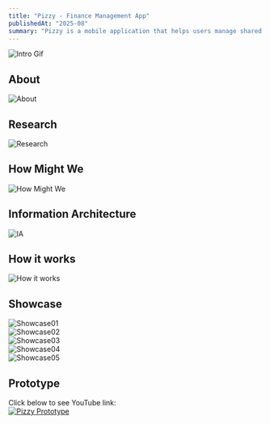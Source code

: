 ```yaml
---
title: "Pizzy - Finance Management App"
publishedAt: "2025-08"
summary: "Pizzy is a mobile application that helps users manage shared budgets with friends in a simple, engaging, and social way"
---
```


![Intro Gif](/pizzy.gif)

## About  
![About](https://res.cloudinary.com/dqtfjvkok/image/upload/v1758327371/04_isp8w7.png)

## Research  
![Research](https://res.cloudinary.com/dqtfjvkok/image/upload/v1758327371/03_zyelt0.png)

## How Might We  
![How Might We](https://res.cloudinary.com/dqtfjvkok/image/upload/v1758342172/02_snxsdc.png)

## Information Architecture  
![IA](https://res.cloudinary.com/dqtfjvkok/image/upload/v1758332011/01_coe1qv.png)

## How it works  
![How it works](https://res.cloudinary.com/dqtfjvkok/image/upload/v1758339821/Frame_427318364_qvmrbo.png)

## Showcase  
![Showcase01](https://res.cloudinary.com/dqtfjvkok/image/upload/v1758327371/05_bljo9e.png)  
![Showcase02](https://res.cloudinary.com/dqtfjvkok/image/upload/v1758340281/shocase10_op5skr.png)  
![Showcase03](https://res.cloudinary.com/dqtfjvkok/image/upload/v1758340777/shocase07_upri7m.png)  
![Showcase04](https://res.cloudinary.com/dqtfjvkok/image/upload/v1758340778/shocase09_y8zqfp.png)  
![Showcase05](https://res.cloudinary.com/dqtfjvkok/image/upload/v1758340237/shocase06_npq4ei.png)

## Prototype  
Click below to see YouTube link:  
[![Pizzy Prototype](https://img.youtube.com/vi/__zrsOT4klw/maxresdefault.jpg)](https://www.youtube.com/watch?v=__zrsOT4klw)